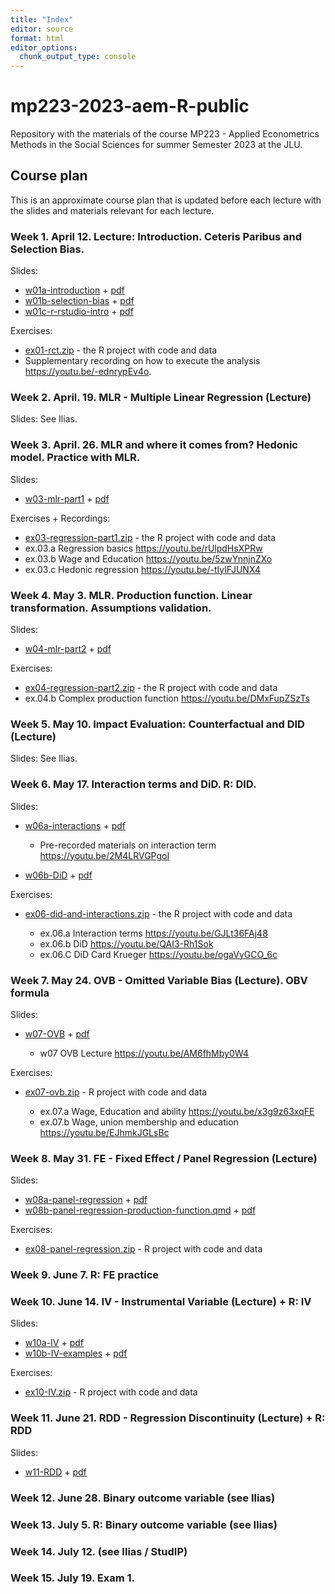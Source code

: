 ```yaml
---
title: "Index"
editor: source
format: html
editor_options: 
  chunk_output_type: console
---
```


# mp223-2023-aem-R-public

Repository with the materials of the course MP223 - Applied Econometrics Methods in the Social Sciences for summer Semester 2023 at the JLU.

## Course plan

This is an approximate course plan that is updated before each lecture with the slides and materials relevant for each lecture.

### Week 1. April 12. Lecture: Introduction. Ceteris Paribus and Selection Bias.

Slides:

-   [w01a-introduction](slides/w01a-introduction.qmd) + [pdf](https://github.com/EBukin/mp223-2023-aem-R-public/raw/main/files/w01a-introduction.pdf)
-   [w01b-selection-bias](slides/w01b-selection-bias.qmd) + [pdf](https://github.com/EBukin/mp223-2023-aem-R-public/raw/main/files/w01b-selection-bias.pdf)
-   [w01c-r-rstudio-intro](slides/w01c-r-rstudio-intro.qmd) + [pdf](https://github.com/EBukin/mp223-2023-aem-R-public/raw/main/files/w01c-r-rstudio-intro.pdf)

Exercises:

-   [ex01-rct.zip](https://github.com/EBukin/mp223-2023-aem-R-public/raw/main/exercises/ex01-rct.zip) - the R project with code and data
-   Supplementary recording on how to execute the analysis <https://youtu.be/-ednrypEv4o>.

### Week 2. April. 19. MLR - Multiple Linear Regression (Lecture)

Slides: See Ilias.

### Week 3. April. 26. MLR and where it comes from? Hedonic model. Practice with MLR.

Slides:

-   [w03-mlr-part1](slides/w03-mlr-part1.qmd) + [pdf](https://github.com/EBukin/mp223-2023-aem-R-public/raw/main/files/w03-mlr-part1.pdf)

Exercises + Recordings:

-   [ex03-regression-part1.zip](https://github.com/EBukin/mp223-2023-aem-R-public/raw/main/exercises/ex03-regression-part1.zip) - the R project with code and data
-   ex.03.a Regression basics <https://youtu.be/rUlpdHsXPRw>
-   ex.03.b Wage and Education <https://youtu.be/5zwYnnjnZXo>
-   ex.03.c Hedonic regression <https://youtu.be/-tIylFJUNX4>

### Week 4. May 3. MLR. Production function. Linear transformation. Assumptions validation.

Slides:

-   [w04-mlr-part2](slides/w04-mlr-part2.qmd) + [pdf](https://github.com/EBukin/mp223-2023-aem-R-public/raw/main/files/w04-mlr-part2.pdf)

Exercises:

-   [ex04-regression-part2.zip](https://github.com/EBukin/mp223-2023-aem-R-public/raw/main/exercises/ex04-regression-part2.zip) - the R project with code and data
-   ex.04.b Complex production function <https://youtu.be/DMxFupZSzTs>

### Week 5. May 10. Impact Evaluation: Counterfactual and DID (Lecture)

Slides: See Ilias.

### Week 6. May 17. Interaction terms and DiD. R: DID.

Slides:

-   [w06a-interactions](slides/w06a-interactions.qmd) + [pdf](https://github.com/EBukin/mp223-2023-aem-R-public/raw/main/files/w06a-interactions.pdf)

    -   Pre-recorded materials on interaction term <https://youtu.be/2M4LRVGPgoI>

-   [w06b-DiD](slides/w06b-DiD.qmd) + [pdf](https://github.com/EBukin/mp223-2023-aem-R-public/raw/main/files/w06b-did.pdf)

Exercises:

-   [ex06-did-and-interactions.zip](https://github.com/EBukin/mp223-2023-aem-R-public/raw/main/exercises/ex06-did-and-interactions.zip) - the R project with code and data

    -   ex.06.a Interaction terms <https://youtu.be/GJLt36FAj48>
    -   ex.06.b DiD <https://youtu.be/QAI3-Rh1Sok>
    -   ex.06.C DiD Card Krueger <https://youtu.be/ogaVyGCO_6c>

### Week 7. May 24. OVB - Omitted Variable Bias (Lecture). OBV formula

Slides:

-   [w07-OVB](slides/w07-OVB.qmd) + [pdf](https://github.com/EBukin/mp223-2023-aem-R-public/raw/main/files/w07-OVB.pdf)

    -   w07 OVB Lecture <https://youtu.be/AM6fhMby0W4>

Exercises:

-   [ex07-ovb.zip](https://github.com/EBukin/mp223-2023-aem-R-public/raw/main/exercises/ex07-ovb.zip) - R project with code and data

    -   ex.07.a Wage, Education and ability <https://youtu.be/x3g9z63xqFE>
    -   ex.07.b Wage, union membership and education <https://youtu.be/EJhmkJGLsBc>

### Week 8. May 31. FE - Fixed Effect / Panel Regression (Lecture)

Slides:

-   [w08a-panel-regression](slides/w08a-panel-regression.qmd) + [pdf](https://github.com/EBukin/mp223-2023-aem-R-public/raw/main/files/w08a-panel-regression.pdf)
-   [w08b-panel-regression-production-function.qmd](slides/w08b-panel-regression-production-function.qmd) + [pdf](https://github.com/EBukin/mp223-2023-aem-R-public/raw/main/files/w08b-panel-regression-production-function.pdf)

Exercises:

-   [ex08-panel-regression.zip](https://github.com/EBukin/mp223-2023-aem-R-public/raw/main/exercises/ex08-panel-regression.zip) - R project with code and data


### Week 9. June 7. R: FE practice

### Week 10. June 14. IV - Instrumental Variable (Lecture) + R: IV

Slides:

-   [w10a-IV](slides/w10a-IV.qmd) + [pdf](https://github.com/EBukin/mp223-2023-aem-R-public/raw/main/files/w10a-IV.pdf)
-   [w10b-IV-examples](slides/w10b-IV-examples.qmd) + [pdf](https://github.com/EBukin/mp223-2023-aem-R-public/raw/main/files/w10b-IV-examples.pdf)

Exercises:

-   [ex10-IV.zip](https://github.com/EBukin/mp223-2023-aem-R-public/raw/main/exercises/ex10-IV.zip) - R project with code and data

### Week 11. June 21. RDD - Regression Discontinuity (Lecture) + R: RDD

Slides:

-   [w11-RDD](slides/w11-RDD.qmd) + [pdf](https://github.com/EBukin/mp223-2023-aem-R-public/raw/main/files/w10-RDD.pdf)


### Week 12. June 28. Binary outcome variable (see Ilias)

### Week 13. July 5. R: Binary outcome variable (see Ilias)

### Week 14. July 12. (see Ilias / StudIP)

### Week 15. July 19. Exam 1. 
